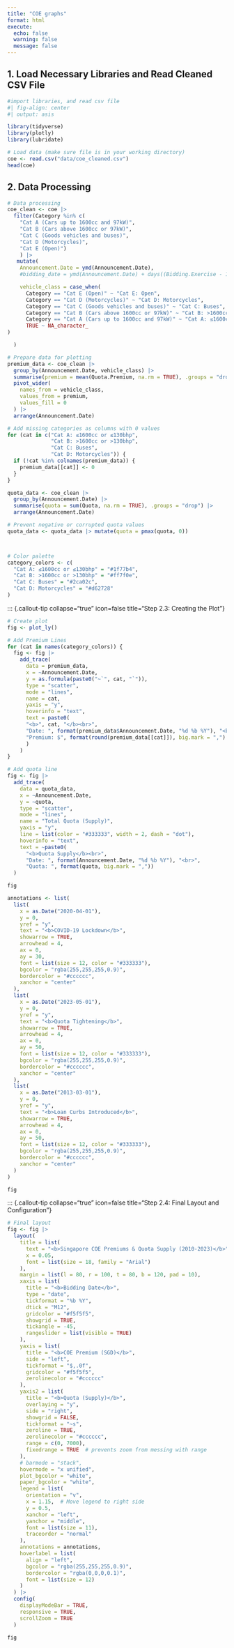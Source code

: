 ```yaml
---
title: "COE graphs"
format: html
execute:
  echo: false
  warning: false
  message: false
---
```


::: {.callout-note collapse="true"}
## 1. Load Necessary Libraries and Read Cleaned CSV File
```r
#import libraries, and read csv file
#| fig-align: center
#| output: asis

library(tidyverse)
library(plotly)
library(lubridate)

# Load data (make sure file is in your working directory)
coe <- read.csv("data/coe_cleaned.csv")
head(coe)
```
:::

## 2. Data Processing

::: {.callout-tip collapse="true" icon=false title="Step 2.1: Renaming the Columns"}
```r
# Data processing
coe_clean <- coe |>
  filter(Category %in% c(
    "Cat A (Cars up to 1600cc and 97kW)", 
    "Cat B (Cars above 1600cc or 97kW)", 
    "Cat C (Goods vehicles and buses)", 
    "Cat D (Motorcycles)",
    "Cat E (Open)")
    ) |>
   mutate(
    Announcement.Date = ymd(Announcement.Date),
    #bidding_date = ymd(Announcement.Date) + days((Bidding.Exercise - 1) * 14),

    vehicle_class = case_when(
      Category == "Cat E (Open)" ~ "Cat E: Open",
      Category == "Cat D (Motorcycles)" ~ "Cat D: Motorcycles",
      Category == "Cat C (Goods vehicles and buses)" ~ "Cat C: Buses",
      Category == "Cat B (Cars above 1600cc or 97kW)" ~ "Cat B: >1600cc or >130bhp",
      Category == "Cat A (Cars up to 1600cc and 97kW)" ~ "Cat A: ≤1600cc or ≤130bhp",
      TRUE ~ NA_character_
)

  )

```
:::

::: {.callout-tip collapse="true" icon=false title="Step 2.2: Preparing data for plotting"}

```r
# Prepare data for plotting
premium_data <- coe_clean |>
  group_by(Announcement.Date, vehicle_class) |>
  summarise(premium = mean(Quota.Premium, na.rm = TRUE), .groups = "drop") |>
  pivot_wider(
    names_from = vehicle_class,
    values_from = premium,
    values_fill = 0
  ) |>
  arrange(Announcement.Date) 

# Add missing categories as columns with 0 values
for (cat in c("Cat A: ≤1600cc or ≤130bhp", 
              "Cat B: >1600cc or >130bhp",
              "Cat C: Buses",
              "Cat D: Motorcycles")) {
  if (!cat %in% colnames(premium_data)) {
    premium_data[[cat]] <- 0
  }
}

quota_data <- coe_clean |>
  group_by(Announcement.Date) |>
  summarise(quota = sum(Quota, na.rm = TRUE), .groups = "drop") |>
  arrange(Announcement.Date)

# Prevent negative or corrupted quota values
quota_data <- quota_data |> mutate(quota = pmax(quota, 0))



# Color palette
category_colors <- c(
  "Cat A: ≤1600cc or ≤130bhp" = "#1f77b4",
  "Cat B: >1600cc or >130bhp" = "#ff7f0e", 
  "Cat C: Buses" = "#2ca02c",
  "Cat D: Motorcycles" = "#d62728"
)
```
:::

::: {.callout-tip collapse="true" icon=false title="Step 2.3: Creating the Plot"}

```r
# Create plot
fig <- plot_ly() 

# Add Premium Lines
for (cat in names(category_colors)) {
  fig <- fig |>
    add_trace(
      data = premium_data,
      x = ~Announcement.Date,
      y = as.formula(paste0("~`", cat, "`")),
      type = "scatter",
      mode = "lines",
      name = cat,
      yaxis = "y",
      hoverinfo = "text",
      text = paste0(
      "<b>", cat, "</b><br>",
      "Date: ", format(premium_data$Announcement.Date, "%d %b %Y"), "<br>",
      "Premium: $", format(round(premium_data[[cat]]), big.mark = ",")
      )
    )    
}

# Add quota line
fig <- fig |>
  add_trace(
    data = quota_data,
    x = ~Announcement.Date,
    y = ~quota,
    type = "scatter",
    mode = "lines",
    name = "Total Quota (Supply)",
    yaxis = "y",
    line = list(color = "#333333", width = 2, dash = "dot"),
    hoverinfo = "text",
    text = ~paste0(
      "<b>Quota Supply</b><br>",
      "Date: ", format(Announcement.Date, "%d %b %Y"), "<br>",
      "Quota: ", format(quota, big.mark = ","))
  )

fig

```

::: {.callout-tip collapse="true" icon=false title="Step 2.4: Adding Annotations"}
```r
annotations <- list(
  list(
    x = as.Date("2020-04-01"),
    y = 0,
    yref = "y",
    text = "<b>COVID-19 Lockdown</b>",
    showarrow = TRUE,
    arrowhead = 4,
    ax = 0,
    ay = 30,
    font = list(size = 12, color = "#333333"),
    bgcolor = "rgba(255,255,255,0.9)",
    bordercolor = "#cccccc",
    xanchor = "center"
  ),
  list(
    x = as.Date("2023-05-01"),
    y = 0,
    yref = "y",
    text = "<b>Quota Tightening</b>",
    showarrow = TRUE,
    arrowhead = 4,
    ax = 0,
    ay = 50,
    font = list(size = 12, color = "#333333"),
    bgcolor = "rgba(255,255,255,0.9)",
    bordercolor = "#cccccc",
    xanchor = "center"
  ),
  list(
    x = as.Date("2013-03-01"),
    y = 0,
    yref = "y",
    text = "<b>Loan Curbs Introduced</b>",
    showarrow = TRUE,
    arrowhead = 4,
    ax = 0,
    ay = 50,
    font = list(size = 12, color = "#333333"),
    bgcolor = "rgba(255,255,255,0.9)",
    bordercolor = "#cccccc",
    xanchor = "center"
  )
)

fig
```
:::

::: {.callout-tip collapse="true" icon=false title="Step 2.4: Final Layout and Configuration"}
```r
# Final layout
fig <- fig |>
  layout(
    title = list(
      text = "<b>Singapore COE Premiums & Quota Supply (2010-2023)</b>",
      x = 0.05,
      font = list(size = 18, family = "Arial")
    ),
    margin = list(l = 80, r = 100, t = 80, b = 120, pad = 10),
    xaxis = list(
      title = "<b>Bidding Date</b>",
      type = "date",
      tickformat = "%b %Y",
      dtick = "M12",
      gridcolor = "#f5f5f5",
      showgrid = TRUE,
      tickangle = -45,
      rangeslider = list(visible = TRUE)
    ),
    yaxis = list(
      title = "<b>COE Premium (SGD)</b>",
      side = "left",
      tickformat = "$,.0f",
      gridcolor = "#f5f5f5",
      zerolinecolor = "#cccccc"
    ),
    yaxis2 = list(
      title = "<b>Quota (Supply)</b>",
      overlaying = "y",
      side = "right",
      showgrid = FALSE,
      tickformat = "~s",
      zeroline = TRUE,
      zerolinecolor = "#cccccc",
      range = c(0, 7000),
      fixedrange = TRUE  # prevents zoom from messing with range
    ),
    # barmode = "stack",
    hovermode = "x unified",
    plot_bgcolor = "white",
    paper_bgcolor = "white",
    legend = list(
      orientation = "v",
      x = 1.15,  # Move legend to right side
      y = 0.5,
      xanchor = "left",
      yanchor = "middle",
      font = list(size = 11),
      traceorder = "normal"
    ),
    annotations = annotations,
    hoverlabel = list(
      align = "left",
      bgcolor = "rgba(255,255,255,0.9)",
      bordercolor = "rgba(0,0,0,0.1)",
      font = list(size = 12)
    )
  ) |>
  config(
    displayModeBar = TRUE,
    responsive = TRUE,
    scrollZoom = TRUE
  )

fig

```
